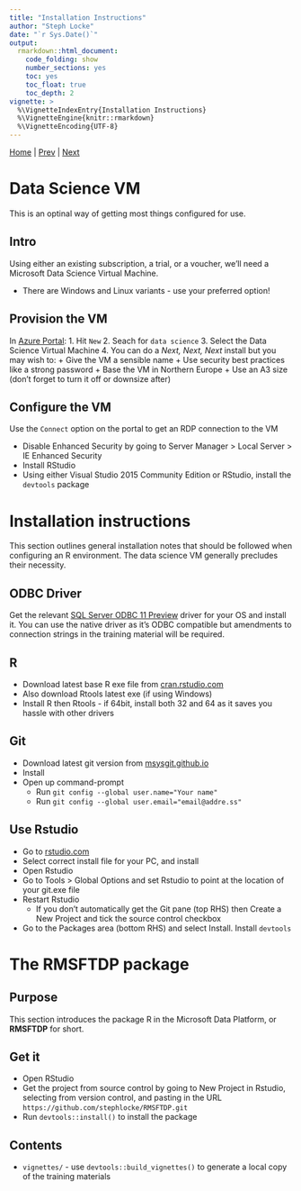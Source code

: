 ```yaml
---
title: "Installation Instructions"
author: "Steph Locke"
date: "`r Sys.Date()`"
output: 
  rmarkdown::html_document: 
    code_folding: show
    number_sections: yes
    toc: yes
    toc_float: true
    toc_depth: 2
vignette: >
  %\VignetteIndexEntry{Installation Instructions}
  %\VignetteEngine{knitr::rmarkdown}
  %\VignetteEncoding{UTF-8}
---
```


[Home](index.html) | [Prev](RMicrosoft.html) | [Next](GettingStarted.html)


# Data Science VM {.tabset}
This is an optinal way of getting most things configured for use.

## Intro
Using either an existing subscription, a trial, or a voucher, we'll need a Microsoft Data Science Virtual Machine.

- There are Windows and Linux variants - use your preferred option!

## Provision the VM
In [Azure Portal](http://portal.azure.com):
1. Hit `New`
2. Seach for `data science`
3. Select the Data Science Virtual Machine
4. You can do a *Next, Next, Next* install but you may wish to:
   + Give the VM a sensible name
   + Use security best practices like a strong password
   + Base the VM in Northern Europe
   + Use an A3 size (don't forget to turn it off or downsize after)

## Configure the VM
Use the `Connect` option on the portal to get an RDP connection to the VM

- Disable Enhanced Security by going to Server Manager > Local Server > IE Enhanced Security
- Install RStudio
- Using either Visual Studio 2015 Community Edition or RStudio, install the `devtools` package

# Installation instructions {.tabset}
<!-- Source: github.com/stephlocke/Rtraining/inst/handouts/infrastructure/setting-up-a-windows-r-machine -->
This section outlines general installation notes that should be followed when configuring an R environment. The data science VM generally precludes their necessity.

## ODBC Driver
Get the relevant [SQL Server ODBC 11 Preview](https://blogs.msdn.microsoft.com/joseph_idzioreks_blog/2015/09/13/azure-sql-database-sqlcmd-and-bcp-on-ubuntu-linux/) driver for your OS and install it. You can use the native driver as it's ODBC compatible but amendments to connection strings in the training material will be required.

## R
 * Download latest base R exe file from [cran.rstudio.com](http://cran.rstudio.com/)
 * Also download Rtools latest exe (if using Windows)
 * Install R then Rtools - if 64bit, install both 32 and 64 as it saves you hassle with other drivers

## Git
 * Download latest git version from [msysgit.github.io](https://msysgit.github.io/)
 * Install
 * Open up command-prompt
     + Run `git config --global user.name="Your name"`
     + Run `git config --global user.email="email@addre.ss"`

## Use Rstudio
 * Go to [rstudio.com](http://www.rstudio.com/products/rstudio/download/)
 * Select correct install file for your PC, and install
 * Open Rstudio
 * Go to Tools > Global Options and set Rstudio to point at the location of your git.exe file
 * Restart Rstudio
     + If you don't automatically get the Git pane (top RHS) then Create a New Project and tick the source control checkbox
 * Go to the Packages area (bottom RHS) and select Install. Install `devtools`



# The RMSFTDP package {.tabset}

## Purpose
This section introduces the package R in the Microsoft Data Platform, or **RMSFTDP** for short.

## Get it 
 * Open RStudio
 * Get the project from source control by going to New Project in Rstudio, selecting from version control, and pasting in the URL `https://github.com/stephlocke/RMSFTDP.git`
 * Run `devtools::install()` to install the package

## Contents
 * `vignettes/` - use `devtools::build_vignettes()` to generate a local copy of the training materials
